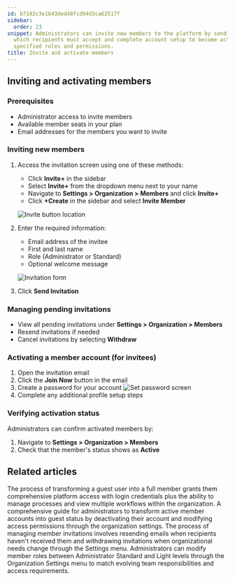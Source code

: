 ```yaml
---
id: b7182c3e1643ded48fcd94d3ca62517f
sidebar:
  order: 23
snippet: Administrators can invite new members to the platform by sending email invitations
  which recipients must accept and complete account setup to become active users with
  specified roles and permissions.
title: Invite and activate members
---
```


## Inviting and activating members

### Prerequisites
- Administrator access to invite members
- Available member seats in your plan
- Email addresses for the members you want to invite

### Inviting new members

1. Access the invitation screen using one of these methods:
   - Click **Invite+** in the sidebar
   - Select **Invite+** from the dropdown menu next to your name
   - Navigate to **Settings > Organization > Members** and click **Invite+**
   - Click **+Create** in the sidebar and select **Invite Member**

   ![Invite button location](https://screenshots.tallyfy.com/tallyfy%2Fpro%2Fdesktop-light-invite-member-sidebar.png)

2. Enter the required information:
   - Email address of the invitee
   - First and last name
   - Role (Administrator or Standard)
   - Optional welcome message

   ![Invitation form](https://screenshots.tallyfy.com/tallyfy%2Fpro%2Fdesktop-light-invite-member-menu.png)

3. Click **Send Invitation**

### Managing pending invitations
- View all pending invitations under **Settings > Organization > Members**
- Resend invitations if needed
- Cancel invitations by selecting **Withdraw**

### Activating a member account (for invitees)

1. Open the invitation email
2. Click the **Join Now** button in the email
3. Create a password for your account
   ![Set password screen](https://screenshots.tallyfy.com/file-IH8Zof4MfQ.png)
4. Complete any additional profile setup steps

### Verifying activation status
Administrators can confirm activated members by:
1. Navigate to **Settings > Organization > Members**
2. Check that the member's status shows as **Active**


## Related articles
<CardGrid>
<LinkTitleCard header="<b>Guests > Convert a guest into a member</b>" href="/products/pro/documenting/guests/convert_guest_into_member/" > The process of transforming a guest user into a full member grants them comprehensive platform access with login credentials plus the ability to manage processes and view multiple workflows within the organization. </LinkTitleCard>
<LinkTitleCard header="<b>Members > Convert a member to a guest</b>" href="/products/pro/documenting/members/convert-member-to-guest/" > A comprehensive guide for administrators to transform active member accounts into guest status by deactivating their account and modifying access permissions through the organization settings. </LinkTitleCard>
<LinkTitleCard header="<b>Members > Resending or withdrawing invites</b>" href="/products/pro/documenting/members/how-to-resend-or-withdraw-invites-in-tallyfy/" > The process of managing member invitations involves resending emails when recipients haven't received them and withdrawing invitations when organizational needs change through the Settings menu. </LinkTitleCard>
<LinkTitleCard header="<b>Members > Change the role of a member</b>" href="/products/pro/documenting/members/how-can-i-change-a-members-role-in-tallyfy/" > Administrators can modify member roles between Administrator Standard and Light levels through the Organization Settings menu to match evolving team responsibilities and access requirements. </LinkTitleCard>
</CardGrid>